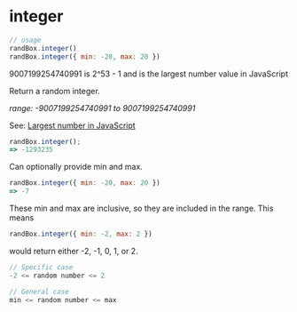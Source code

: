 # integer

```js
// usage
randBox.integer()
randBox.integer({ min: -20, max: 20 })
```

<p class="pullquote">9007199254740991 is 2^53 - 1 and is the largest number value in JavaScript</p>

Return a random integer.

_range: -9007199254740991 to 9007199254740991_

See: [Largest number in JavaScript](http://vq.io/16qnIYj)

```js
randBox.integer();
=> -1293235
```

Can optionally provide min and max.

```js
randBox.integer({ min: -20, max: 20 })
=> -7
```


These min and max are inclusive, so they are included in the range. This means
```js
randBox.integer({ min: -2, max: 2 })
``` 
would return either -2, -1, 0, 1, or 2.

```js
// Specific case
-2 <= random number <= 2

// General case
min <= random number <= max
```
